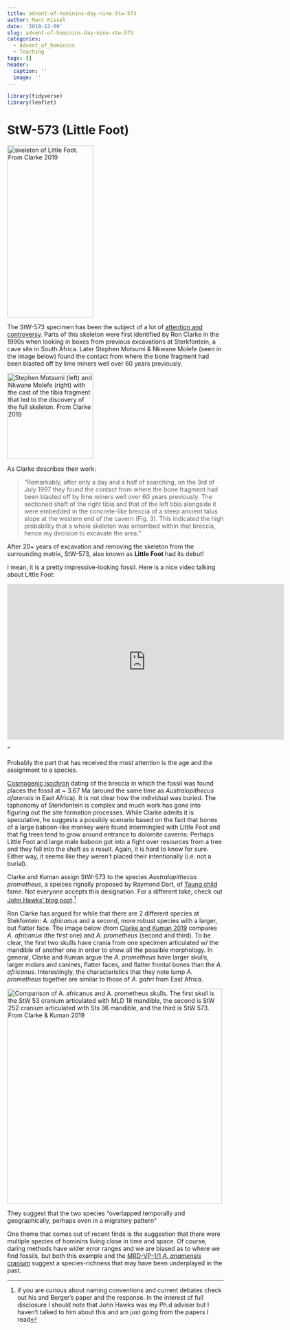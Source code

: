 ```yaml
---
title: advent-of-hominins-day-nine-Stw-573
author: Marc Kissel
date: '2019-12-09'
slug: advent-of-hominins-day-nine-stw-573
categories:
  - Advent_of_hominins
  - Teaching
tags: []
header:
  caption: ''
  image: ''
---
```


```r
library(tidyverse)
library(leaflet)
```


# StW-573 (Little Foot)

<img src="/img/Clarke_2019_fig_19.jpg" title="skeleton of Little Foot. From Clarke 2019" width="200" height="400" />



The StW-573 specimen has been the subject of a lot of [attention and controversy]( https://www.sciencemag.org/news/2018/12/identity-little-foot-fossil-stirs-controversy). Parts of this skeleton were first identified by Ron Clarke in the 1990s  when looking in boxes from previous excavations at Sterkfontein, a cave site in South Africa. Later Stephen Motsumi & Nkwane Molefe (seen in the image below) found the contact from where the bone fragment had been blasted off by lime miners well over 60 years previously. 

<img src="/img/Clarke_2019_Fig_1.jpg" title="Stephen Motsumi (left) and Nkwane Molefe (right) with the cast of the tibia fragment that led to the discovery of the full skeleton. From Clarke 2019" width="200" height="200" />

As Clarke describes their work:


>"Remarkably, after only a day and a half of searching, on the 3rd of July 1997 they found the contact from where the bone fragment had been blasted off by lime miners well over 60 years previously. The sectioned shaft of the right tibia and that of the left tibia alongside it were embedded in the concrete-like breccia of a steep ancient talus slope at the western end of the cavern (Fig. 3). This indicated the high probability that a whole skeleton was entombed within that breccia, hence my decision to excavate the area."

After 20+ years of excavation and removing the skeleton from the surrounding matrix,  StW-573, also known as  **Little Foot** had its debut! 

I mean, it is a pretty impressive-looking fossil.
Here is a nice video talking about Little Foot:

<iframe width="644" height="362" src="https://www.youtube.com/embed/t1RHCzA7SnA" frameborder="0" allow="accelerometer; autoplay; encrypted-media; gyroscope; picture-in-picture" allowfullscreen></iframe> "

Probably the part that has received the most attention is the age and the assignment to a species.


[Cosmogenic isochron]( http://www.antarcticglaciers.org/glacial-geology/dating-glacial-sediments-2/cosmogenic_nuclide_datin/) dating of the breccia in which the fossil was found places the fossil at ~ 3.67 Ma (around the same time as *Australopithecus afarensis * in East Africa). It is not clear how the individual was buried. The taphonomy of Sterkfontein is complex and much work has gone into figuring out the site formation processes. While Clarke admits it is speculative, he suggests a possibly scenario based on the fact that bones of a large baboon-like monkey were found intermingled with Little Foot and that fig trees tend to grow around entrance to dolomite caverns: Perhaps Little Foot and large male baboon got into a fight over  resources from a tree and they fell into the shaft as a result. Again, it is hard to know for sure.  Either way, it seems like they weren’t placed their intentionally (i.e. not a burial).

Clarke and Kuman assign StW-573  to the species *Australopithecus prometheus*, a speices rignally proposed by Raymond Dart, of [Taung child](https://marckissel.netlify.com/post/advent-of-hominins-day-eight-taung-child/) fame. Not everyone accepts this designation. For a different take, check out [John Hawks' blog post](http://johnhawks.net/weblog/topics/history/paleoanthropology/australopithecus-prometheus-nomen-nudum-2018.html).^[if you are curious about naming conventions and current debates check out his and Berger's paper and the response. In the interest of full disclosure I should note that John Hawks was my Ph.d adviser but I haven’t talked to him about this and am just going from the papers I read]

Ron Clarke has argued for while that there are 2 different species at Stekfontein: *A. africanus* and a second, more robust species with a larger, but flatter face. The image below (from [Clarke and Kuman 2019]( https://www.sciencedirect.com/science/article/pii/S0047248418302380) compares *A. africanus* (the first one) and *A. prometheus* (second and third). To be clear, the first two skulls have crania from one specimen articulated w/ the mandible of another one in order to show all the possible morphology. In general, Clarke and Kuman argue the *A. prometheus* have larger skulls, larger molars and canines, flatter faces, and flatter frontal bones than the *A. africanus*.  Interestingly, the characteristics that they note lump *A. prometheus* together are similar to those of *A. gahri* from East Africa. 


<img src="/img/Clarke_and_Kuman_2019_Fig31.jpg" title="Comparison of A. africanus and A. prometheus skulls. The first skull is the StW 53 cranium articulated with MLD 18 mandible, the second is StW 252 cranium articulated with Sts 36 mandible, and the third is StW 573.  From Clarke & Kuman 2019" width="500" height="500" />

They suggest that the two species “overlapped temporally and geographically, perhaps even in a migratory pattern”

One theme that comes out of recent finds is the suggestion that there were multiple species of hominins living close in time and space. Of course, daring methods have wider error ranges and we are biased as to where we find fossils, but  both this example and the [MRD-VP-1/1 *A. anamensis* cranium](https://marckissel.netlify.com/post/advent-of-hominins-day-four-mrd/) suggest a species-richness that may have been underplayed in the past.
